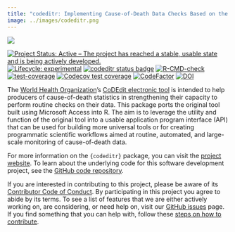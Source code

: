 ```yaml
---
title: "codeditr: Implementing Cause-of-Death Data Checks Based on the WHO CoDEdit Tool"
image: ../images/codeditr.png
---
```


::: column-margin
[![](../images/codeditr.png)](https://oxford-ihtm.io/codeditr.png)
:::

[![Project Status: Active – The project has reached a stable, usable state and is being actively developed.](https://www.repostatus.org/badges/latest/active.svg)](https://www.repostatus.org/#active) 
[![Lifecycle: experimental](https://img.shields.io/badge/lifecycle-experimental-orange.svg)](https://lifecycle.r-lib.org/articles/stages.html#experimental) 
[![codeditr status badge](https://oxfordihtm.r-universe.dev/badges/codeditr)](https://oxfordihtm.r-universe.dev/codeditr) [![R-CMD-check](https://github.com/OxfordIHTM/codeditr/actions/workflows/R-CMD-check.yaml/badge.svg)](https://github.com/OxfordIHTM/codeditr/actions/workflows/R-CMD-check.yaml) [![test-coverage](https://github.com/OxfordIHTM/codeditr/actions/workflows/test-coverage.yaml/badge.svg)](https://github.com/OxfordIHTM/codeditr/actions/workflows/test-coverage.yaml) 
[![Codecov test coverage](https://codecov.io/gh/OxfordIHTM/codeditr/branch/main/graph/badge.svg)](https://app.codecov.io/gh/OxfordIHTM/codeditr?branch=main) 
[![CodeFactor](https://www.codefactor.io/repository/github/OxfordIHTM/codeditr/badge)](https://www.codefactor.io/repository/github/OxfordIHTM/codeditr) 
[![DOI](https://zenodo.org/badge/752255505.svg)](https://zenodo.org/badge/latestdoi/752255505)

The [World Health Organization](https://www.who.int/)'s [CoDEdit electronic tool](https://www.who.int/standards/classifications/classification-of-diseases/services/codedit-tool) is intended to help producers of cause-of-death statistics in strengthening their capacity to perform routine checks on their data. This package ports the original tool built using Microsoft Access into R. The aim is to leverage the utility and function of the original tool into a usable application program interface (API) that can be used for building more universal tools or for creating programmatic scientific workflows aimed at routine, automated, and large-scale monitoring of cause-of-death data.

For more information on the `{codeditr}` package, you can visit the [project website](https://oxford-ihtm.io/codeditr/). To learn about the underlying code for this software development project, see the [GitHub code repository](https://github.com/OxfordIHTM/codeditr).

If you are interested in contributing to this project, please be aware of its [Contributor Code of Conduct](https://oxford-ihtm.io/codeditr/CODE_OF_CONDUCT.html). By participating in this project you agree to abide by its terms. To see a list of features that we are either actively working on, are considering, or need help on, visit our [GitHub issues](https://github.com/OxfordIHTM/codeditr/issues) page. If you find something that you can help with, follow these [steps on how to contribute](https://oxford-ihtm.io/codeditr/CONTRIBUTING.html).
